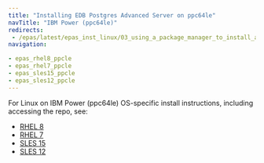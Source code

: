 ```yaml
---
title: "Installing EDB Postgres Advanced Server on ppc64le"
navTitle: "IBM Power (ppc64le)"
redirects:
 - /epas/latest/epas_inst_linux/03_using_a_package_manager_to_install_advanced_server/#installing-on-ibm-power-ppc64le
navigation:

- epas_rhel8_ppcle
- epas_rhel7_ppcle
- epas_sles15_ppcle
- epas_sles12_ppcle
---
```



For Linux on IBM Power (ppc64le) OS-specific install instructions, including accessing the repo, see:

- [RHEL 8](epas_rhel8_ppcle)
- [RHEL 7](epas_rhel7_ppcle)
- [SLES 15](epas_sles15_ppcle)
- [SLES 12](epas_sles12_ppcle)